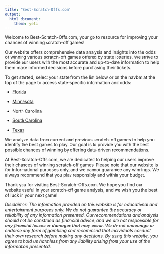 ```yaml
---
title: "Best-Scratch-Offs.com"
output: 
  html_document:
    theme: yeti
---
```


Welcome to Best-Scratch-Offs.com, your go to resource for improving your chances of winning scratch-off games!

Our website offers comprehensive data analysis and insights into the odds of winning various scratch-off games offered by state lotteries. We strive to provide our users with the most accurate and up-to-date information to help them make informed decisions before purchasing their tickets.

To get started, select your state from the list below or on the navbar at the top of the page to access state-specific information and odds:

-   [Florida](https://best-scratch-offs.com/fl.html)

-   [Minnesota](https://best-scratch-offs.com/mn.html)

-   [North Carolina](https://best-scratch-offs.com/nc.html)

-   [South Carolina](https://best-scratch-offs.com/sc.html)

-   [Texas](https://best-scratch-offs.com/tx.html)

We analyze data from current and previous scratch-off games to help you identify the best games to play. Our goal is to provide you with the best possible chances of winning by offering data-driven recommendations.

At Best-Scratch-Offs.com, we are dedicated to helping our users improve their chances of winning scratch-off games. Please note that our website is for informational purposes only, and we cannot guarantee any winnings. We always recommend that you play responsibly and within your budget.

Thank you for visiting Best-Scratch-Offs.com. We hope you find our website useful in your scratch-off game analysis, and we wish you the best of luck in your next game!

*Disclaimer: The information provided on this website is for educational and entertainment purposes only. We do not guarantee the accuracy or reliability of any information presented. Our recommendations and analysis should not be construed as financial advice, and we are not responsible for any financial losses or damages that may occur. We do not encourage or endorse any form of gambling and recommend that individuals conduct their own research before making any decisions. By using this website, you agree to hold us harmless from any liability arising from your use of the information presented.*

